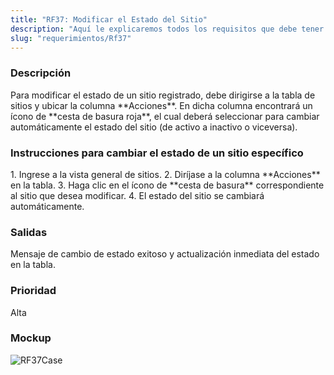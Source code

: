 ```yaml
---
title: "RF37: Modificar el Estado del Sitio"
description: "Aquí le explicaremos todos los requisitos que debe tener para poder usar nuestro software."
slug: "requerimientos/Rf37"
---
```



<h3>Descripción</h3>
Para modificar el estado de un sitio registrado, debe dirigirse a la tabla de sitios
y ubicar la columna **Acciones**. En dicha columna encontrará un ícono de **cesta
de basura roja**, el cual deberá seleccionar para cambiar automáticamente el estado
del sitio (de activo a inactivo o viceversa).

<h3>Instrucciones para cambiar el estado de un sitio específico</h3>
1. Ingrese a la vista general de sitios. 2. Diríjase a la columna **Acciones** en
la tabla. 3. Haga clic en el ícono de **cesta de basura** correspondiente al sitio
que desea modificar. 4. El estado del sitio se cambiará automáticamente.

<h3>Salidas</h3>
Mensaje de cambio de estado exitoso y actualización inmediata del estado en la tabla.

<h3>Prioridad</h3>
Alta

<h3>Mockup</h3>
<Image src={RF37Case} alt="RF37Case" width={3148} height={2270} />
